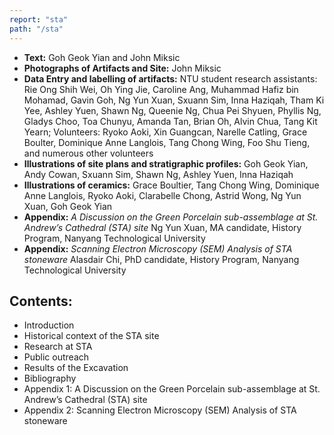 ```yaml
---
report: "sta"
path: "/sta"
---
```



- **Text:** Goh Geok Yian and John Miksic
- **Photographs of Artifacts and Site:** John Miksic
- **Data Entry and labelling of artifacts:** NTU student research assistants: Rie Ong Shih Wei, Oh Ying Jie, Caroline Ang, Muhammad Hafiz bin Mohamad, Gavin Goh, Ng Yun Xuan, Sxuann Sim, Inna Haziqah, Tham Ki Yee, Ashley Yuen, Shawn Ng, Queenie Ng, Chua Pei Shyuen, Phyllis Ng, Gladys Choo, Toa Chunyu, Amanda Tan, Brian Oh, Alvin Chua, Tang Kit Yearn; Volunteers: Ryoko Aoki, Xin Guangcan, Narelle Catling, Grace Boulter, Dominique Anne Langlois, Tang Chong Wing, Foo Shu Tieng, and numerous other volunteers
- **Illustrations of site plans and stratigraphic profiles:** Goh Geok Yian, Andy Cowan, Sxuann Sim, Shawn Ng, Ashley Yuen, Inna Haziqah
- **Illustrations of ceramics:** Grace Boultier, Tang Chong Wing, Dominique Anne Langlois, Ryoko Aoki, Clarabelle Chong, Astrid Wong, Ng Yun Xuan, Goh Geok Yian
- **Appendix:** _A Discussion on the Green Porcelain sub-assemblage at St. Andrew’s Cathedral (STA) site_ Ng Yun Xuan, MA candidate, History Program, Nanyang Technological University
- **Appendix:** _Scanning Electron Microscopy (SEM) Analysis of STA stoneware_ Alasdair Chi, PhD candidate, History Program, Nanyang Technological University

## Contents:

- <BaseLink href="/sta/text/introduction">Introduction</BaseLink>
- <BaseLink href="/sta/text/historicalcontext">Historical context of the STA site</BaseLink>
- <BaseLink href="/sta/text/research">Research at STA</BaseLink>
- <BaseLink href="/sta/text/publicoutreach">Public outreach</BaseLink>
- <BaseLink href="/sta/text/results">Results of the Excavation</BaseLink>
- <BaseLink href="/sta/text/bibliography">Bibliography</BaseLink>
- <BaseLink href="/sta/text/appendix1">Appendix 1: A Discussion on the Green Porcelain sub-assemblage at St. Andrew’s Cathedral (STA) site</BaseLink>
- <BaseLink href="/sta/text/appendix2">Appendix 2: Scanning Electron Microscopy (SEM) Analysis of STA stoneware</BaseLink>
